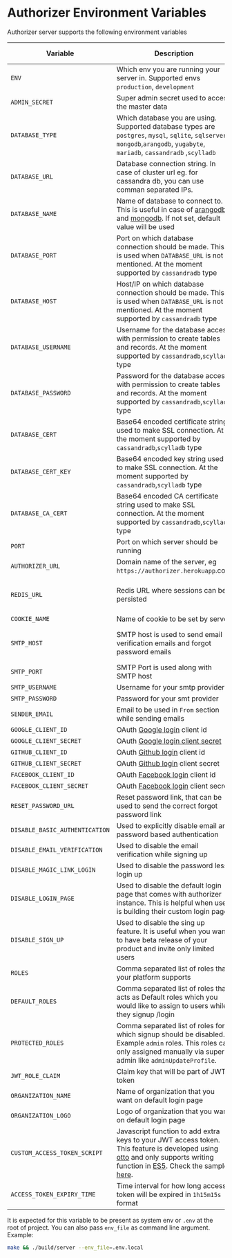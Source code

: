 # Authorizer Environment Variables

Authorizer server supports the following environment variables

| Variable                       | Description                                                                                                                                                                                                                                                                                                                        | Required | Default Value                                             |
| ------------------------------ | ---------------------------------------------------------------------------------------------------------------------------------------------------------------------------------------------------------------------------------------------------------------------------------------------------------------------------------- | -------- | --------------------------------------------------------- |
| `ENV`                          | Which env you are running your server in. Supported envs `production`, `development`                                                                                                                                                                                                                                               | true     | `production`                                              |
| `ADMIN_SECRET`                 | Super admin secret used to access the master data                                                                                                                                                                                                                                                                                  | true     |                                                           |
| `DATABASE_TYPE`                | Which database you are using. Supported database types are `postgres`, `mysql`, `sqlite`, `sqlserver`, `mongodb`,`arangodb`, `yugabyte`, `mariadb`, `cassandradb` ,`scylladb`                                                                                                                                                      | true     |                                                           |
| `DATABASE_URL`                 | Database connection string. In case of cluster url eg. for cassandra db, you can use comman separated IPs.                                                                                                                                                                                                                         | true     |                                                           |
| `DATABASE_NAME`                | Name of database to connect to. This is useful in case of [arangodb](https://www.arangodb.com/) and [mongodb](https://www.mongodb.com/). If not set, default value will be used                                                                                                                                                    | false    | `authorizer`                                              |
| `DATABASE_PORT`                | Port on which database connection should be made. This is used when `DATABASE_URL` is not mentioned. At the moment supported by `cassandradb` type                                                                                                                                                                                 | false    |                                                           |
| `DATABASE_HOST`                | Host/IP on which database connection should be made. This is used when `DATABASE_URL` is not mentioned. At the moment supported by `cassandradb` type                                                                                                                                                                              | false    |                                                           |
| `DATABASE_USERNAME`            | Username for the database access with permission to create tables and records. At the moment supported by `cassandradb`,`scylladb` type                                                                                                                                                                                            | false    |                                                           |
| `DATABASE_PASSWORD`            | Password for the database access with permission to create tables and records. At the moment supported by `cassandradb`,`scylladb` type                                                                                                                                                                                            | false    |                                                           |
| `DATABASE_CERT`                | Base64 encoded certificate string used to make SSL connection. At the moment supported by `cassandradb`,`scylladb` type                                                                                                                                                                                                            | false    |                                                           |
| `DATABASE_CERT_KEY`            | Base64 encoded key string used to make SSL connection. At the moment supported by `cassandradb`,`scylladb` type                                                                                                                                                                                                                    | false    |                                                           |
| `DATABASE_CA_CERT`             | Base64 encoded CA certificate string used to make SSL connection. At the moment supported by `cassandradb`,`scylladb` type                                                                                                                                                                                                         | false    |                                                           |
| `PORT`                         | Port on which server should be running                                                                                                                                                                                                                                                                                             | true     | 8080                                                      |
| `AUTHORIZER_URL`               | Domain name of the server, eg `https://authorizer.herokuapp`.com                                                                                                                                                                                                                                                                   | false    |                                                           |
| `REDIS_URL`                    | Redis URL where sessions can be persisted                                                                                                                                                                                                                                                                                          | false    | sessions will be stored in memory                         |
| `COOKIE_NAME`                  | Name of cookie to be set by server                                                                                                                                                                                                                                                                                                 | true     | authorizer                                                |
| `SMTP_HOST`                    | SMTP host is used to send email verification emails and forgot password emails                                                                                                                                                                                                                                                     | false    | If not set email sending can fail                         |
| `SMTP_PORT`                    | SMTP Port is used along with SMTP host                                                                                                                                                                                                                                                                                             | false    |                                                           |
| `SMTP_USERNAME`                | Username for your smtp provider                                                                                                                                                                                                                                                                                                    | false    |                                                           |
| `SMTP_PASSWORD`                | Password for your smt provider                                                                                                                                                                                                                                                                                                     | false    |                                                           |
| `SENDER_EMAIL`                 | Email to be used in `From` section while sending emails                                                                                                                                                                                                                                                                            | false    |                                                           |
| `GOOGLE_CLIENT_ID`             | OAuth [Google login](https://developers.google.com/identity/sign-in/web/sign-in) client id                                                                                                                                                                                                                                         | false    |                                                           |
| `GOOGLE_CLIENT_SECRET`         | OAuth [Google login client secret](https://developers.google.com/identity/sign-in/web/sign-in)                                                                                                                                                                                                                                     | false    |                                                           |
| `GITHUB_CLIENT_ID`             | OAuth [Github login](https://docs.github.com/en/rest/guides/basics-of-authentication) client id                                                                                                                                                                                                                                    | false    |                                                           |
| `GITHUB_CLIENT_SECRET`         | OAuth [Github login](https://docs.github.com/en/rest/guides/basics-of-authentication) client secret                                                                                                                                                                                                                                | false    |
| `FACEBOOK_CLIENT_ID`           | OAuth [Facebook login](https://docs.github.com/en/rest/guides/basics-of-authentication) client id                                                                                                                                                                                                                                  | false    |                                                           |
| `FACEBOOK_CLIENT_SECRET`       | OAuth [Facebook login](https://docs.github.com/en/rest/guides/basics-of-authentication) client secret                                                                                                                                                                                                                              | false    |                                                           |
| `RESET_PASSWORD_URL`           | Reset password link, that can be used to send the correct forgot password link                                                                                                                                                                                                                                                     | true     | `/reset-password`                                         |
| `DISABLE_BASIC_AUTHENTICATION` | Used to explicitly disable email and password based authentication                                                                                                                                                                                                                                                                 | false    | false                                                     |
| `DISABLE_EMAIL_VERIFICATION`   | Used to disable the email verification while signing up                                                                                                                                                                                                                                                                            | false    | false                                                     |
| `DISABLE_MAGIC_LINK_LOGIN`     | Used to disable the password less login up                                                                                                                                                                                                                                                                                         | false    | false                                                     |
| `DISABLE_LOGIN_PAGE`           | Used to disable the default login page that comes with authorizer instance. This is helpful when user is building their custom login page                                                                                                                                                                                          | false    | false                                                     |
| `DISABLE_SIGN_UP`              | Used to disable the sing up feature. It is useful when you want to have beta release of your product and invite only limited users                                                                                                                                                                                                 | false    | false                                                     |
| `ROLES`                        | Comma separated list of roles that your platform supports                                                                                                                                                                                                                                                                          | true     | `user,admin`                                              |
| `DEFAULT_ROLES`                | Comma separated list of roles that acts as Default roles which you would like to assign to users while they signup /login                                                                                                                                                                                                          | true     | `[user]`                                                  |
| `PROTECTED_ROLES`              | Comma separated list of roles for which signup should be disabled. Example `admin` roles. This roles can only assigned manually via super admin like `adminUpdateProfile`.                                                                                                                                                         | false    |                                                           |
| `JWT_ROLE_CLAIM`               | Claim key that will be part of JWT token                                                                                                                                                                                                                                                                                           | true     | `role`                                                    |
| `ORGANIZATION_NAME`            | Name of organization that you want on default login page                                                                                                                                                                                                                                                                           | false    | `Authorizer`                                              |
| `ORGANIZATION_LOGO`            | Logo of organization that you want on default login page                                                                                                                                                                                                                                                                           | false    | [Authorizer Logo](https://authorizer.dev/images/logo.png) |
| `CUSTOM_ACCESS_TOKEN_SCRIPT`   | Javascript function to add extra keys to your JWT access token. This feature is developed using [otto](https://github.com/robertkrimen/otto) and only supports writing function in [ES5](https://en.wikipedia.org/wiki/ECMAScript). Check the sample [here](https://github.com/authorizerdev/authorizer/blob/main/.env.sample#L3). | false    |
| `ACCESS_TOKEN_EXPIRY_TIME`     | Time interval for how long access token will be expired in `1h15m15s` format                                                                                                                                                                                                                                                       | false    | `30m`                                                     |

It is expected for this variable to be present as system env or `.env` at the root of project. You can also pass `env_file` as command line argument. Example:

```sh
make && ./build/server --env_file=.env.local
```
